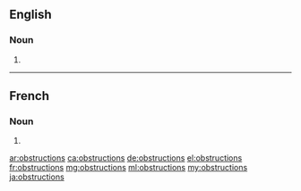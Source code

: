 ==English==

===Noun===
{{head|en|noun plural form}}

# {{plural of|obstruction|lang=en}}

----

==French==

===Noun===
{{head|fr|noun plural form|g=f}}

# {{plural of|obstruction|lang=fr}}

[[ar:obstructions]]
[[ca:obstructions]]
[[de:obstructions]]
[[el:obstructions]]
[[fr:obstructions]]
[[mg:obstructions]]
[[ml:obstructions]]
[[my:obstructions]]
[[ja:obstructions]]